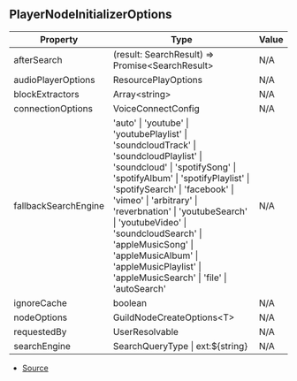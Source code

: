 ## PlayerNodeInitializerOptions

| Property | Type | Value |
| ----------- | ----------- | ----------- |
| afterSearch | (result: SearchResult) => Promise\<SearchResult> | N/A |
| audioPlayerOptions | ResourcePlayOptions | N/A |
| blockExtractors | Array\<string> | N/A |
| connectionOptions | VoiceConnectConfig | N/A |
| fallbackSearchEngine | 'auto' \| 'youtube' \| 'youtubePlaylist' \| 'soundcloudTrack' \| 'soundcloudPlaylist' \| 'soundcloud' \| 'spotifySong' \| 'spotifyAlbum' \| 'spotifyPlaylist' \| 'spotifySearch' \| 'facebook' \| 'vimeo' \| 'arbitrary' \| 'reverbnation' \| 'youtubeSearch' \| 'youtubeVideo' \| 'soundcloudSearch' \| 'appleMusicSong' \| 'appleMusicAlbum' \| 'appleMusicPlaylist' \| 'appleMusicSearch' \| 'file' \| 'autoSearch' | N/A |
| ignoreCache | boolean | N/A |
| nodeOptions | GuildNodeCreateOptions\<T> | N/A |
| requestedBy | UserResolvable | N/A |
| searchEngine | SearchQueryType \| ext:\$\{string} | N/A |


- [Source](https://github.com/Androz2091/discord-player/blob/f2dbc02/packages/discord-player/src/Player.ts#L29)
